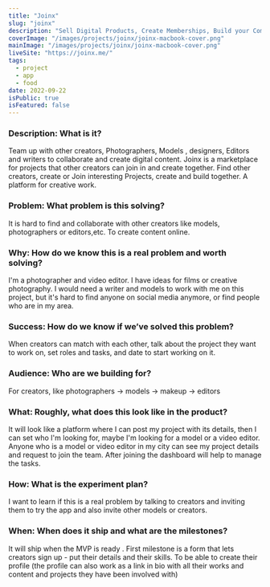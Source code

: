 ```yaml
---
title: "Joinx"
slug: "joinx"
description: "Sell Digital Products, Create Memberships, Build your Community"
coverImage: "/images/projects/joinx/joinx-macbook-cover.png"
mainImage: "/images/projects/joinx/joinx-macbook-cover.png"
liveSite: "https://joinx.me/"
tags:
  - project
  - app
  - food
date: 2022-09-22
isPublic: true
isFeatured: false
---
```


### Description: What is it?

Team up with other creators, Photographers, Models , designers, Editors and writers to collaborate and create digital content.
Joinx is a marketplace for projects that other creators can join in and create together.
Find other creators, create or Join interesting Projects, create and build together.
A platform for creative work.

### Problem: What problem is this solving?

It is hard to find and collaborate with other creators like models, photographers or editors,etc. To create content online.

### Why: How do we know this is a real problem and worth solving?

I'm a photographer and video editor. I have ideas for films or creative photography. I would need a writer and models to work with me on this project, but it's hard to find anyone on social media anymore, or find people who are in my area.

### Success: How do we know if we’ve solved this problem?

When creators can match with each other, talk about the project they want to work on, set roles and tasks, and date to start working on it.

### Audience: Who are we building for?

For creators, like photographers -> models -> makeup -> editors

### What: Roughly, what does this look like in the product?

It will look like a platform where I can post my project with its details, then I can set who I'm looking for, maybe I'm looking for a model or a video editor. Anyone who is a model or video editor in my city can see my project details and request to join the team. After joining the dashboard will help to manage the tasks.

### How: What is the experiment plan?

I want to learn if this is a real problem by talking to creators and inviting them to try the app and also invite other models or creators.

### When: When does it ship and what are the milestones?

It will ship when the MVP is ready .
First milestone is a form that lets creators sign up - put their details and their skills. To be able to create their profile (the profile can also work as a link in bio with all their works and content and projects they have been involved with)
